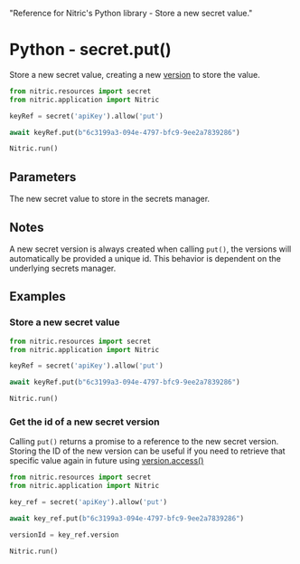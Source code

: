   "Reference for Nitric's Python library - Store a new secret value."

# Python - secret.put()

Store a new secret value, creating a new [version](./secret-version) to store the value.

```python
from nitric.resources import secret
from nitric.application import Nitric

keyRef = secret('apiKey').allow('put')

await keyRef.put(b"6c3199a3-094e-4797-bfc9-9ee2a7839286")

Nitric.run()
```

## Parameters

<Properties>
  <Property name="secret" required type="string | bytes">
    The new secret value to store in the secrets manager.
  </Property>
</Properties>

## Notes

A new secret version is always created when calling `put()`, the versions will automatically be provided a unique id. This behavior is dependent on the underlying secrets manager.

## Examples

### Store a new secret value

```python
from nitric.resources import secret
from nitric.application import Nitric

keyRef = secret('apiKey').allow('put')

await keyRef.put(b"6c3199a3-094e-4797-bfc9-9ee2a7839286")

Nitric.run()
```

### Get the id of a new secret version

Calling `put()` returns a promise to a reference to the new secret version. Storing the ID of the new version can be useful if you need to retrieve that specific value again in future using [version.access()](./secret-version-access)

```python
from nitric.resources import secret
from nitric.application import Nitric

key_ref = secret('apiKey').allow('put')

await key_ref.put(b"6c3199a3-094e-4797-bfc9-9ee2a7839286")

versionId = key_ref.version

Nitric.run()
```
